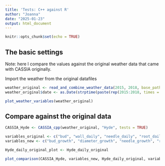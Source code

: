 ```yaml
---
title: 'Tests: C++ against R'
author: "Joanna"
date: "2025-01-23"
output: html_document
---
```


```r
knitr::opts_chunk$set(echo = TRUE)
```

## The basic settings

Note: here I compare the values against the original weather data that came with CASSIA originally.

Import the weather from the original datafiles

``` r
weather_original <- read_and_combine_weather_data(2015, 2018, base_path = "~/Documents/CASSIA/data/weather_original_")
weather_original$date <- as.Date(strptime(paste(rep(2015:2018, times = c(365, 366, 365, 365)), weather_original$X), format = "%Y %j"))

plot_weather_variables(weather_original)
```

## Compare against the original data

```r
CASSIA_Hyde <- CASSIA_cpp(weather_original, "Hyde", tests = TRUE)

variables_original <- c("bud", "wall_daily", "needle_daily", "root_daily", "height_daily", "Rg", "Rm", "P") # TODO: check if I want more, and that these are equivalent!
variables_new <- c("bud_growth", "diameter_growth", "needle_growth", "root_growth", "height_growth", "respiration_growth", "respiration_maintenance", "GPP")

Hyde_daily_original_plot <- Hyde_daily_original

plot_comparison(CASSIA_Hyde, variables_new, Hyde_daily_original, variables_original, soil_processes = FALSE)
```

